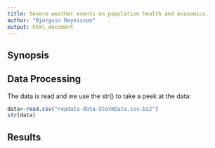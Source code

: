 ```yaml
---
title: Severe weather events on population health and economics.
author: "Bjorgvin Reynisson"
output: html_document
---
```


## Synopsis

## Data Processing

The data is read and we use the str() to take a peek at the data:

```r
data<-read.csv("repdata-data-StormData.csv.bz2")
str(data)
```


## Results
